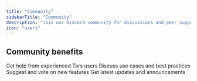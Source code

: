 ```yaml
---
title: "Community"
sidebarTitle: "Community"
description: "Join our Discord community for discussions and peer support"
icon: "users"
---
```



<Community />

## Community benefits

<CardGroup cols={2}>
  <Card title="Peer support" icon="handshake">
    Get help from experienced Tars users
  </Card>

  <Card title="Share ideas" icon="lightbulb">
    Discuss use cases and best practices
  </Card>

  <Card title="Feature requests" icon="star">
    Suggest and vote on new features
  </Card>

  <Card title="Stay updated" icon="bell">
    Get latest updates and announcements
  </Card>
</CardGroup>
